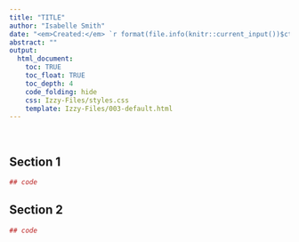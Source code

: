 ```yaml
---
title: "TITLE"
author: "Isabelle Smith"
date: "<em>Created:</em> `r format(file.info(knitr::current_input())$ctime, '%d %b %Y')` <br> <em>Updated:</em> `r format(Sys.Date(), '%d %b %Y')`"
abstract: ""
output:
  html_document:
    toc: TRUE
    toc_float: TRUE
    toc_depth: 4
    code_folding: hide
    css: Izzy-Files/styles.css
    template: Izzy-Files/003-default.html
---
```


&nbsp;



## Section 1

```r

## code

```



## Section 2

```r

## code

```



